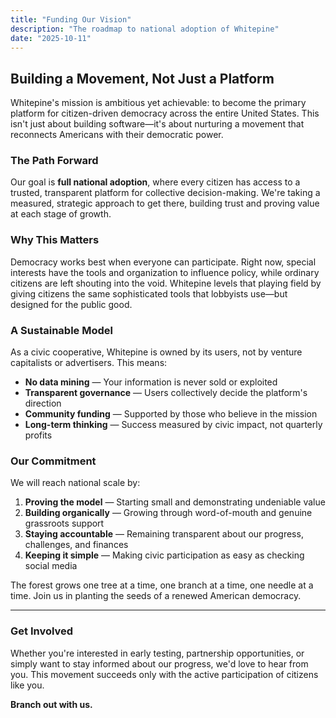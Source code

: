 ```yaml
---
title: "Funding Our Vision"
description: "The roadmap to national adoption of Whitepine"
date: "2025-10-11"
---
```


<RoadmapStepper />

## Building a Movement, Not Just a Platform

Whitepine's mission is ambitious yet achievable: to become the primary platform for citizen-driven democracy across the entire United States. This isn't just about building software—it's about nurturing a movement that reconnects Americans with their democratic power.

### The Path Forward

Our goal is **full national adoption**, where every citizen has access to a trusted, transparent platform for collective decision-making. We're taking a measured, strategic approach to get there, building trust and proving value at each stage of growth.

### Why This Matters

Democracy works best when everyone can participate. Right now, special interests have the tools and organization to influence policy, while ordinary citizens are left shouting into the void. Whitepine levels that playing field by giving citizens the same sophisticated tools that lobbyists use—but designed for the public good.

### A Sustainable Model

As a civic cooperative, Whitepine is owned by its users, not by venture capitalists or advertisers. This means:

- **No data mining** — Your information is never sold or exploited
- **Transparent governance** — Users collectively decide the platform's direction
- **Community funding** — Supported by those who believe in the mission
- **Long-term thinking** — Success measured by civic impact, not quarterly profits

### Our Commitment

We will reach national scale by:

1. **Proving the model** — Starting small and demonstrating undeniable value
2. **Building organically** — Growing through word-of-mouth and genuine grassroots support
3. **Staying accountable** — Remaining transparent about our progress, challenges, and finances
4. **Keeping it simple** — Making civic participation as easy as checking social media

The forest grows one tree at a time, one branch at a time, one needle at a time. Join us in planting the seeds of a renewed American democracy.

---

### Get Involved

Whether you're interested in early testing, partnership opportunities, or simply want to stay informed about our progress, we'd love to hear from you. This movement succeeds only with the active participation of citizens like you.

**Branch out with us.**

